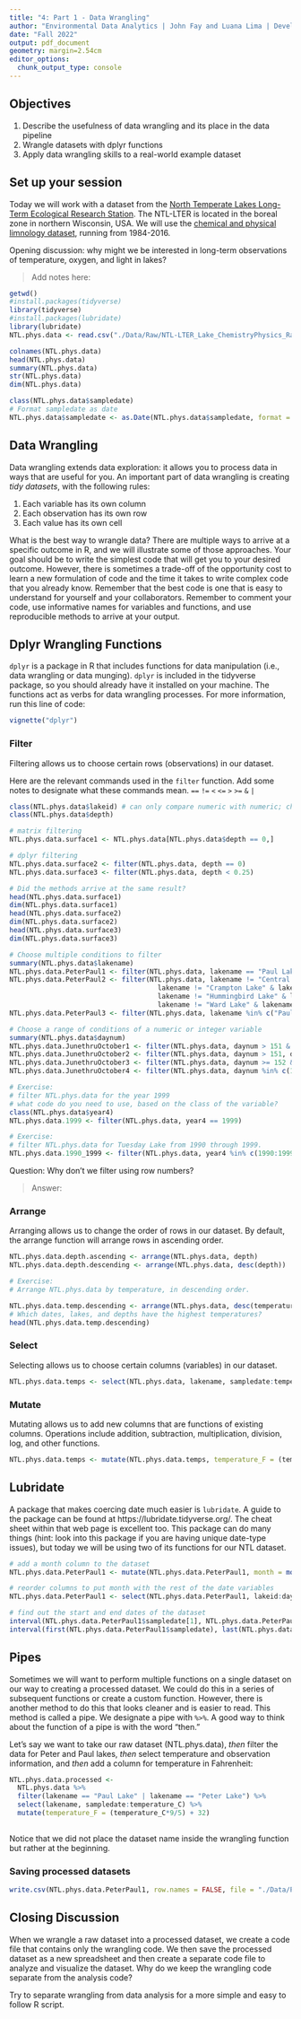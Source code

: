 ```yaml
---
title: "4: Part 1 - Data Wrangling"
author: "Environmental Data Analytics | John Fay and Luana Lima | Developed by Kateri Salk"
date: "Fall 2022"
output: pdf_document
geometry: margin=2.54cm
editor_options: 
  chunk_output_type: console
---
```


## Objectives
1. Describe the usefulness of data wrangling and its place in the data pipeline
2. Wrangle datasets with dplyr functions
3. Apply data wrangling skills to a real-world example dataset

## Set up your session

Today we will work with a dataset from the [North Temperate Lakes Long-Term Ecological Research Station](https://lter.limnology.wisc.edu/about/overview). The NTL-LTER is located in the boreal zone in northern Wisconsin, USA. We will use the [chemical and physical limnology dataset](https://lter.limnology.wisc.edu/content/cascade-project-north-temperate-lakes-lter-core-data-physical-and-chemical-limnology-1984), running from 1984-2016. 

Opening discussion: why might we be interested in long-term observations of temperature, oxygen, and light in lakes?

> Add notes here: 

```r
getwd()
#install.packages(tidyverse)
library(tidyverse)
#install.packages(lubridate)
library(lubridate)
NTL.phys.data <- read.csv("./Data/Raw/NTL-LTER_Lake_ChemistryPhysics_Raw.csv", stringsAsFactors = TRUE)

colnames(NTL.phys.data)
head(NTL.phys.data)
summary(NTL.phys.data)
str(NTL.phys.data)
dim(NTL.phys.data)

class(NTL.phys.data$sampledate)
# Format sampledate as date
NTL.phys.data$sampledate <- as.Date(NTL.phys.data$sampledate, format = "%m/%d/%y")
```

## Data Wrangling

Data wrangling extends data exploration: it allows you to process data in ways that are useful for you. An important part of data wrangling is creating *tidy datasets*, with the following rules: 

1. Each variable has its own column
2. Each observation has its own row
3. Each value has its own cell

What is the best way to wrangle data? There are multiple ways to arrive at a specific outcome in R, and we will illustrate some of those approaches. Your goal should be to write the simplest code that will get you to your desired outcome. However, there is sometimes a trade-off of the opportunity cost to learn a new formulation of code and the time it takes to write complex code that you already know. Remember that the best code is one that is easy to understand for yourself and your collaborators. Remember to comment your code, use informative names for variables and functions, and use reproducible methods to arrive at your output.

## Dplyr Wrangling Functions

`dplyr` is a package in R that includes functions for data manipulation (i.e., data wrangling or data munging). `dplyr` is included in the tidyverse package, so you should already have it installed on your machine. The functions act as verbs for data wrangling processes. For more information, run this line of code:

```r
vignette("dplyr")
```

### Filter

Filtering allows us to choose certain rows (observations) in our dataset.

Here are the relevant commands used in the `filter` function. Add some notes to designate what these commands mean. 
`==`
`!=`
`<`
`<=`
`>`
`>=`
`&`
`|`

```r
class(NTL.phys.data$lakeid) # can only compare numeric with numeric; character with character; etc. when filtering rows 
class(NTL.phys.data$depth)

# matrix filtering
NTL.phys.data.surface1 <- NTL.phys.data[NTL.phys.data$depth == 0,]

# dplyr filtering
NTL.phys.data.surface2 <- filter(NTL.phys.data, depth == 0)
NTL.phys.data.surface3 <- filter(NTL.phys.data, depth < 0.25)

# Did the methods arrive at the same result?
head(NTL.phys.data.surface1)
dim(NTL.phys.data.surface1)
head(NTL.phys.data.surface2)
dim(NTL.phys.data.surface2)
head(NTL.phys.data.surface3)
dim(NTL.phys.data.surface3)

# Choose multiple conditions to filter
summary(NTL.phys.data$lakename)
NTL.phys.data.PeterPaul1 <- filter(NTL.phys.data, lakename == "Paul Lake" | lakename == "Peter Lake")
NTL.phys.data.PeterPaul2 <- filter(NTL.phys.data, lakename != "Central Long Lake" & 
                                     lakename != "Crampton Lake" & lakename != "East Long Lake" &
                                     lakename != "Hummingbird Lake" & lakename != "Tuesday Lake" &
                                     lakename != "Ward Lake" & lakename != "West Long Lake")        
NTL.phys.data.PeterPaul3 <- filter(NTL.phys.data, lakename %in% c("Paul Lake", "Peter Lake"))       # %in%

# Choose a range of conditions of a numeric or integer variable
summary(NTL.phys.data$daynum)
NTL.phys.data.JunethruOctober1 <- filter(NTL.phys.data, daynum > 151 & daynum < 305)
NTL.phys.data.JunethruOctober2 <- filter(NTL.phys.data, daynum > 151, daynum < 305)
NTL.phys.data.JunethruOctober3 <- filter(NTL.phys.data, daynum >= 152 & daynum <= 304)
NTL.phys.data.JunethruOctober4 <- filter(NTL.phys.data, daynum %in% c(152:304))

# Exercise: 
# filter NTL.phys.data for the year 1999
# what code do you need to use, based on the class of the variable?
class(NTL.phys.data$year4)
NTL.phys.data.1999 <- filter(NTL.phys.data, year4 == 1999)

# Exercise: 
# filter NTL.phys.data for Tuesday Lake from 1990 through 1999.
NTL.phys.data.1990_1999 <- filter(NTL.phys.data, year4 %in% c(1990:1999))

```
Question: Why don't we filter using row numbers?

> Answer: 

### Arrange

Arranging allows us to change the order of rows in our dataset. By default, the arrange function will arrange rows in ascending order.

```r
NTL.phys.data.depth.ascending <- arrange(NTL.phys.data, depth)         # ascending is default
NTL.phys.data.depth.descending <- arrange(NTL.phys.data, desc(depth))

# Exercise: 
# Arrange NTL.phys.data by temperature, in descending order. 

NTL.phys.data.temp.descending <- arrange(NTL.phys.data, desc(temperature_C))
# Which dates, lakes, and depths have the highest temperatures?
head(NTL.phys.data.temp.descending)

```
### Select

Selecting allows us to choose certain columns (variables) in our dataset.

```r
NTL.phys.data.temps <- select(NTL.phys.data, lakename, sampledate:temperature_C)

```
### Mutate

Mutating allows us to add new columns that are functions of existing columns. Operations include addition, subtraction, multiplication, division, log, and other functions.

```r

NTL.phys.data.temps <- mutate(NTL.phys.data.temps, temperature_F = (temperature_C*9/5) + 32)

```

## Lubridate

A package that makes coercing date much easier is `lubridate`. A guide to the package can be found at https://lubridate.tidyverse.org/. The cheat sheet within that web page is excellent too. This package can do many things (hint: look into this package if you are having unique date-type issues), but today we will be using two of its functions for our NTL dataset. 

```r
# add a month column to the dataset
NTL.phys.data.PeterPaul1 <- mutate(NTL.phys.data.PeterPaul1, month = month(sampledate)) 

# reorder columns to put month with the rest of the date variables
NTL.phys.data.PeterPaul1 <- select(NTL.phys.data.PeterPaul1, lakeid:daynum, month, sampledate:comments)

# find out the start and end dates of the dataset
interval(NTL.phys.data.PeterPaul1$sampledate[1], NTL.phys.data.PeterPaul1$sampledate[21613])
interval(first(NTL.phys.data.PeterPaul1$sampledate), last(NTL.phys.data.PeterPaul1$sampledate))  # this is the preferred way!
```


## Pipes

Sometimes we will want to perform multiple functions on a single dataset on our way to creating a processed dataset. We could do this in a series of subsequent functions or create a custom function. However, there is another method to do this that looks cleaner and is easier to read. This method is called a pipe. We designate a pipe with `%>%`. A good way to think about the function of a pipe is with the word "then." 

Let's say we want to take our raw dataset (NTL.phys.data), *then* filter the data for Peter and Paul lakes, *then* select temperature and observation information, and *then* add a column for temperature in Fahrenheit: 

```r
NTL.phys.data.processed <- 
  NTL.phys.data %>%
  filter(lakename == "Paul Lake" | lakename == "Peter Lake") %>%
  select(lakename, sampledate:temperature_C) %>%
  mutate(temperature_F = (temperature_C*9/5) + 32)
  
```

Notice that we did not place the dataset name inside the wrangling function but rather at the beginning.

### Saving processed datasets

```r
write.csv(NTL.phys.data.PeterPaul1, row.names = FALSE, file = "./Data/Processed/NTL-LTER_Lake_ChemistryPhysics_PeterPaul_Processed.csv")
```

## Closing Discussion

When we wrangle a raw dataset into a processed dataset, we create a code file that contains only the wrangling code. We then save the processed dataset as a new spreadsheet and then create a separate code file to analyze and visualize the dataset. Why do we keep the wrangling code separate from the analysis code?

Try to separate wrangling from data analysis for a more simple and easy to follow R script.


